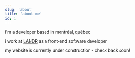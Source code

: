 ```yaml
---
slug: 'about'
title: 'about me'
id: 1
---
```


i'm a developer based in montréal, québec

i work at [LANDR](https://landr.com) as a front-end software developer

my website is currently under construction - check back soon!
